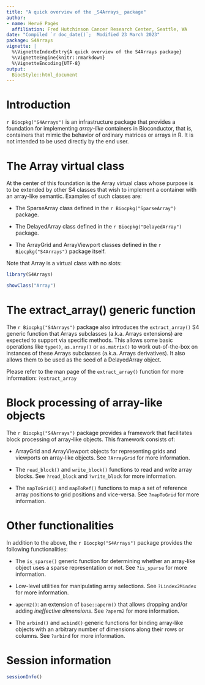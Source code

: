```yaml
---
title: "A quick overview of the _S4Arrays_ package"
author:
- name: Hervé Pagès
  affiliation: Fred Hutchinson Cancer Research Center, Seattle, WA
date: "Compiled `r doc_date()`;  Modified 23 March 2023"
package: S4Arrays
vignette: |
  %\VignetteIndexEntry{A quick overview of the S4Arrays package}
  %\VignetteEngine{knitr::rmarkdown}
  %\VignetteEncoding{UTF-8}
output:
  BiocStyle::html_document
---
```



# Introduction

`r Biocpkg("S4Arrays")` is an infrastructure package that provides a
foundation for implementing _array-like_ containers in Bioconductor,
that is, containers that mimic the behavior of ordinary matrices or
arrays in R. It is not intended to be used directly by the end user.

# The Array virtual class

At the center of this foundation is the Array virtual class whose
purpose is to be extended by other S4 classes that wish to implement
a container with an array-like semantic. Examples of such classes are:

- The SparseArray class defined in the `r Biocpkg("SparseArray")` package.

- The DelayedArray class defined in the `r Biocpkg("DelayedArray")` package.

- The ArrayGrid and ArrayViewport classes defined in the
  `r Biocpkg("S4Arrays")` package itself.

Note that Array is a virtual class with no slots:

```r
library(S4Arrays)

showClass("Array")
```

# The extract_array() generic function

The `r Biocpkg("S4Arrays")` package also introduces the `extract_array()`
S4 generic function that Arrays subclasses (a.k.a. Arrays extensions)
are expected to support via specific methods. This allows some basic
operations like `type()`, `as.array()` or `as.matrix()` to work
out-of-the-box on instances of these Arrays subclasses (a.k.a.
Arrays derivatives). It also allows them to be used as the seed of a
DelayedArray object.

Please refer to the man page of the `extract_array()` function for more
information: `?extract_array`

# Block processing of array-like objects

The `r Biocpkg("S4Arrays")` package provides a framework that facilitates
block processing of array-like objects. This framework consists of:

- ArrayGrid and ArrayViewport objects for representing grids and viewports
  on array-like objects. See `?ArrayGrid` for more information.

- The `read_block()` and `write_block()` functions to read and write array
  blocks. See `?read_block` and `?write_block` for more information.

- The `mapToGrid()` and `mapToRef()` functions to map a set of reference
  array positions to grid positions and vice-versa. See `?mapToGrid` for
  more information.

# Other functionalities

In addition to the above, the `r Biocpkg("S4Arrays")` package provides
the following functionalities:

- The `is_sparse()` generic function for determining whether an array-like
  object uses a sparse representation or not. See `?is_sparse` for more
  information.

- Low-level utilities for manipulating array selections. See `?Lindex2Mindex`
  for more information.

- `aperm2()`: an extension of `base::aperm()` that allows dropping and/or
  adding _ineffective dimensions_. See `?aperm2` for more information.

- The `arbind()` and `acbind()` generic functions for binding array-like
  objects with an arbitrary number of dimensions along their rows or
  columns. See `?arbind` for more information.

# Session information

```r
sessionInfo()
```

